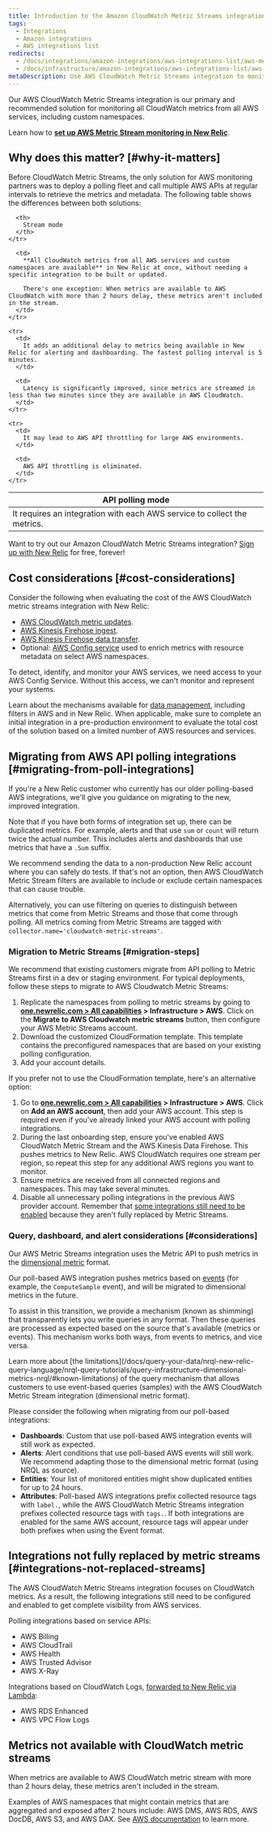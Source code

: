 ```yaml
---
title: Introduction to the Amazon CloudWatch Metric Streams integration
tags:
  - Integrations
  - Amazon integrations
  - AWS integrations list
redirects:
  - /docs/integrations/amazon-integrations/aws-integrations-list/aws-metric-stream
  - /docs/infrastructure/amazon-integrations/aws-integrations-list/aws-metric-stream
metaDescription: Use AWS CloudWatch Metric Streams integration to monitor all CloudWatch metrics from all AWS services.
---
```


Our AWS CloudWatch Metric Streams integration is our primary and recommended solution for monitoring all CloudWatch metrics from all AWS services, including custom namespaces.

Learn how to **[set up AWS Metric Stream monitoring in New Relic](/docs/infrastructure/amazon-integrations/connect/aws-metric-stream-setup)**.

## Why does this matter? [#why-it-matters]

Before CloudWatch Metric Streams, the only solution for AWS monitoring partners was to deploy a polling fleet and call multiple AWS APIs at regular intervals to retrieve the metrics and metadata. The following table shows the differences between both solutions:

<table>
  <thead>
    <tr>
      <th>
        API polling mode
      </th>

      <th>
        Stream mode
      </th>
    </tr>
  </thead>

  <tbody>
    <tr>
      <td>
        It requires an integration with each AWS service to collect the metrics.
      </td>

      <td>
        **All CloudWatch metrics from all AWS services and custom namespaces are available** in New Relic at once, without needing a specific integration to be built or updated.

        There's one exception: When metrics are available to AWS CloudWatch with more than 2 hours delay, these metrics aren't included in the stream.
      </td>
    </tr>

    <tr>
      <td>
        It adds an additional delay to metrics being available in New Relic for alerting and dashboarding. The fastest polling interval is 5 minutes.
      </td>

      <td>
        Latency is significantly improved, since metrics are streamed in less than two minutes since they are available in AWS CloudWatch.
      </td>
    </tr>

    <tr>
      <td>
        It may lead to AWS API throttling for large AWS environments.
      </td>

      <td>
        AWS API throttling is eliminated.
      </td>
    </tr>
  </tbody>
</table>

Want to try out our Amazon CloudWatch Metric Streams integration? [Sign up with New Relic](https://newrelic.com/signup) for free, forever!

## Cost considerations [#cost-considerations]

Consider the following when evaluating the cost of the AWS CloudWatch metric streams integration with New Relic:

* [AWS CloudWatch metric updates](https://aws.amazon.com/cloudwatch/pricing/).
* [AWS Kinesis Firehose ingest](https://aws.amazon.com/kinesis/data-firehose/pricing/).
* [AWS Kinesis Firehose data transfer](https://aws.amazon.com/kinesis/data-firehose/pricing/).
* Optional: [AWS Config service](https://aws.amazon.com/config/pricing/) used to enrich metrics with resource metadata on select AWS namespaces.

<Callout variant="tip">
To detect, identify, and monitor your AWS services, we need access to your AWS Config Service. Without this access, we can't monitor and represent your systems.
</Callout>

Learn about the mechanisms available for [data management](/docs/infrastructure/amazon-integrations/connect/aws-metric-stream-setup#manage-data), including filters in AWS and in New Relic. When applicable, make sure to complete an initial integration in a pre-production environment to evaluate the total cost of the solution based on a limited number of AWS resources and services.

## Migrating from AWS API polling integrations [#migrating-from-poll-integrations]

If you're a New Relic customer who currently has our older polling-based AWS integrations, we'll give you guidance on migrating to the new, improved integration. 

Note that if you have both forms of integration set up, there can be duplicated metrics. For example, alerts and <InlinePopover type="dashboards" /> that use `sum` or `count` will return twice the actual number. This includes alerts and dashboards that use metrics that have a `.Sum` suffix.

We recommend sending the data to a non-production New Relic account where you can safely do tests. If that's not an option, then AWS CloudWatch Metric Stream filters are available to include or exclude certain namespaces that can cause trouble.

Alternatively, you can use filtering on queries to distinguish between metrics that come from Metric Streams and those that come through polling. All metrics coming from Metric Streams are tagged with `collector.name='cloudwatch-metric-streams'`.

### Migration to Metric Streams [#migration-steps]

We recommend that existing customers migrate from API polling to Metric Streams first in a dev or staging environment. For typical deployments, follow these steps to migrate to AWS Cloudwatch Metric Streams:  

1. Replicate the namespaces from polling to metric streams by going to **[one.newrelic.com > All capabilities](https://one.newrelic.com/all-capabilities) > Infrastructure > AWS**. Click on the **Migrate to AWS Cloudwatch metric streams** button, then configure your AWS Metric Streams account. 
2. Download the customized CloudFormation template. This template contains the preconfigured namespaces that are based on your existing polling configuration.
3. Add your account details. 

If you prefer not to use the CloudFormation template, here's an alternative option:

1. Go to **[one.newrelic.com > All capabilities](https://one.newrelic.com/all-capabilities) > Infrastructure > AWS**. Click on **Add an AWS account**, then add your AWS account. This step is required even if you've already linked your AWS account with polling integrations.
2. During the last onboarding step, ensure you've enabled AWS CloudWatch Metric Stream and the AWS Kinesis Data Firehose. This pushes metrics to New Relic. AWS CloudWatch requires one stream per region, so repeat this step for any additional AWS regions you want to monitor.
3. Ensure metrics are received from all connected regions and namespaces. This may take several minutes.
4. Disable all unnecessary polling integrations in the previous AWS provider account. Remember that [some integrations still need to be enabled](/docs/infrastructure/amazon-integrations/connect/aws-metric-stream#integrations-not-replaced-streams) because they aren't fully replaced by Metric Streams.

### Query, dashboard, and alert considerations [#considerations]

Our AWS Metric Streams integration uses the Metric API to push metrics in the [dimensional metric](/docs/data-apis/understand-data/new-relic-data-types/#dimensional-metrics) format.

Our poll-based AWS integration pushes metrics based on [events](/docs/data-apis/understand-data/new-relic-data-types/#events-new-relic) (for example, the `ComputeSample` event), and will be migrated to dimensional metrics in the future.

To assist in this transition, we provide a mechanism (known as shimming) that transparently lets you write queries in any format. Then these queries are processed as expected based on the source that's available (metrics or events). This mechanism works both ways, from events to metrics, and vice versa.

<Callout variant="tip">
Learn more about [the limitations](/docs/query-your-data/nrql-new-relic-query-language/nrql-query-tutorials/query-infrastructure-dimensional-metrics-nrql/#known-limitations) of the query mechanism that allows customers to use event-based queries (samples) with the AWS CloudWatch Metric Stream integration (dimensional metric format).
</Callout>

Please consider the following when migrating from our poll-based integrations:

* **Dashboards**: Custom <InlinePopover type="dashboards" /> that use poll-based AWS integration events will still work as expected.
* **Alerts**: Alert conditions that use poll-based AWS events will still work. We recommend adapting those to the dimensional metric format (using NRQL as source).
* **Entities**: Your list of monitored entities might show duplicated entities for up to 24 hours.
* **Attributes**: Poll-based AWS integrations prefix collected resource tags with `label.`, while the AWS CloudWatch Metric Streams integration prefixes collected resource tags with `tags.`. If both integrations are enabled for the same AWS account, resource tags will appear under both prefixes when using the Event format.

## Integrations not fully replaced by metric streams [#integrations-not-replaced-streams]

The AWS CloudWatch Metric Streams integration focuses on CloudWatch metrics. As a result, the following integrations still need to be configured and enabled to get complete visibility from AWS services.

Polling integrations based on service APIs:

* AWS Billing
* AWS CloudTrail
* AWS Health
* AWS Trusted Advisor
* AWS X-Ray

Integrations based on CloudWatch Logs, [forwarded to New Relic via Lambda](/docs/logs/forward-logs/aws-lambda-sending-cloudwatch-logs):

* AWS RDS Enhanced
* AWS VPC Flow Logs

## Metrics not available with CloudWatch metric streams

When metrics are available to AWS CloudWatch metric stream with more than 2 hours delay, these metrics aren't included in the stream.

Examples of AWS namespaces that might contain metrics that are aggregated and exposed after 2 hours include: AWS DMS, AWS RDS, AWS DocDB, AWS S3, and AWS DAX.
See [AWS documentation](https://docs.aws.amazon.com/AmazonCloudWatch/latest/monitoring/CloudWatch-metric-streams-setup.html) to learn more.
